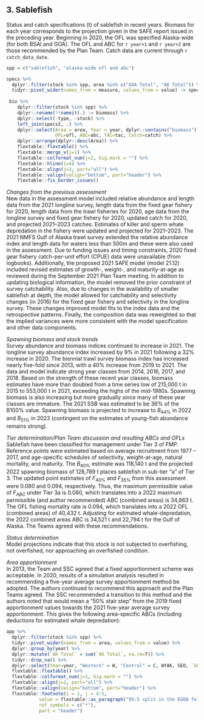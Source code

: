 ## 3. Sablefish
Status and catch specifications (t) of sablefish in recent years. 
Biomass for each year corresponds to the projection given in the SAFE report issued in the preceding year. 
Beginning in 2020, the OFL was specified Alaska-wide (for both BSAI and GOA). 
The OFL and ABC for `r year+1` and `r year+2` are those recommended by the Plan Team. 
Catch data are current through `r catch_data_date`.

```r
spp = c("sablefish", "alaska-wide ofl and abc")

specs %>% 
  dplyr::filter(stock %in% spp, area %in% c("GOA Total", "AK Total")) %>% 
  tidyr::pivot_wider(names_from = measure, values_from = value) -> specs2
  
 bio %>% 
    dplyr::filter(stock %in% spp) %>% 
    dplyr::rename(!!nameit(.) := biomass) %>% 
    dplyr::select(-type, -stock) %>% 
    left_join(specs2, .) %>% 
    dplyr::select(Area = area, Year = year, dplyr::contains("biomass"), 
                  OFL=ofl, ABC=abc, TAC=tac, Catch=catch) %>% 
    dplyr::arrange(dplyr::desc(Area)) %>%
    flextable::flextable() %>% 
    flextable::merge_v(j=1) %>% 
    flextable::colformat_num(j=2, big.mark = "") %>% 
    flextable::hline(i=4) %>% 
    flextable::align(j=1, part="all") %>% 
    flextable::valign(valign="bottom", part="header") %>% 
    flextable::fix_border_issues() 
```  
*Changes from the previous assessment*  
New data in the assessment model included relative abundance and length data from the 2021 longline survey, length data from the fixed gear fishery for 2020, length data from the trawl fisheries for 2020, age data from the longline survey and fixed gear fishery for 2020, updated catch for 2020, and projected 2021–2023 catches. 
Estimates of killer and sperm whale depredation in the fishery were updated and projected for 2021–2023. 
The 2021 NMFS Gulf of Alaska trawl survey extended the relative abundance index and length data for waters less than 500m and these were also used in the assessment. Due to funding issues and timing constraints, 2020 fixed gear fishery catch-per-unit effort (CPUE) data were unavailable (from logbooks). 
Additionally, the proposed 2021 SAFE model (model 21.12) included revised estimates of growth-, weight-, and maturity-at-age as reviewed during the September 2021 Plan Team meeting.
In addition to updating biological information, the model removed the prior constraint of survey catchability. 
Also, due to changes in the availability of smaller sablefish at depth, the model allowed for catchability and selectivity changes (in 2016) for the fixed gear fishery and selectivity in the longline survey. 
These changes improved model fits to the index data and the retrospective patterns. 
Finally, the composition data was reweighted so that the implied variances were more consistent with the model specification and other data components.

*Spawning biomass and stock trends*  
Survey abundance and biomass indices continued to increase in 2021. 
The longline survey abundance index increased by 9% in 2021 following a 32% increase in 2020. 
The biennial trawl survey biomass index has increased nearly five-fold since 2013, with a 40% increase from 2019 to 2021. The data and model indicate strong year classes from 2014, 2016, 2017, and 2018. 
Based on the strength of these recent year classes, biomass estimates have more than doubled from a time series low of 215,000 t in 2015 to 553,000 t in 2021, exceeding the highs of the mid-1980s. 
Spawning biomass is also increasing but more gradually since many of these year classes are immature. 
The 2021 SSB was estimated to be 36% of the B100% value. Spawning biomass is projected to increase to $B_{44\%}$ in 2022 and $B_{51\%}$ in 2023 (contingent on the estimates of young-fish abundance remains strong).

*Tier determination/Plan Team discussion and resulting ABCs and OFLs*  
Sablefish have been classified for management under Tier 3 of FMP. Reference points were estimated based on average recruitment from 1977 – 2017, and age-specific schedules of selectivity, weight-at-age, natural mortality, and maturity. 
The $B_{40\%}$ estimate was 118,140 t and the projected 2022 spawning biomass of 128,789 t places sablefish in sub-tier “a” of Tier 3. 
The updated point estimates of $F_{40\%}$ and $F_{35\%}$ from this assessment were 0.080 and 0.094, respectively. 
Thus, the maximum permissible value of $F_{ABC}$ under Tier 3a is 0.080, which translates into a 2022 maximum permissible (and author recommended) ABC (combined areas) is 34,863 t. 
The OFL fishing mortality rate is 0.094, which translates into a 2022 OFL (combined areas) of 40,432 t. 
Adjusting for estimated whale-depredation, the 2022 combined areas ABC is 34,521 t and 22,794 t for the Gulf of Alaska. 
The Teams agreed with these recommendations.

*Status determination*  
Model projections indicate that this stock is not subjected to overfishing, not overfished, nor approaching an overfished condition.

*Area apportionment*  
In 2013, the Team and SSC agreed that a fixed apportionment scheme was acceptable. 
In 2020, results of a simulation analysis resulted in recommending a five-year average survey apportionment method be adopted. The authors continued to recommend this approach and the Plan Teams agreed. 
The SSC recommended a transition to this method and the authors noted that would mean a “50% stair step” from the 2019 fixed apportionment values towards the 2021 five-year average survey apportionment. 
This gives the following area-specific ABCs (including deductions for estimated whale depredation):

```r
app %>% 
  dplyr::filter(stock %in% spp) %>% 
  tidyr::pivot_wider(names_from = area, values_from = value) %>% 
  dplyr::group_by(year) %>% 
  dplyr::mutate(`AK Total` = sum(`AK Total`, na.rm=T)) %>% 
  tidyr::drop_na() %>% 
  dplyr::select(Year=year, "Western" = W, "Central" = C, WYAK, SEO, `GOA Total`, `AK Total` ) %>% 
  flextable::flextable() %>% 
  flextable::colformat_num(j=1, big.mark = "") %>% 
  flextable::align(j=1, part="all") %>% 
  flextable::valign(valign="bottom", part="header") %>% 
  flextable::footnote(i = 1, j = 4:5,
            value = flextable::as_paragraph("95:5 split in the EGOA following the trawl ban in SEO"),
            ref_symbols = c("*"),
            part = "header")
```

